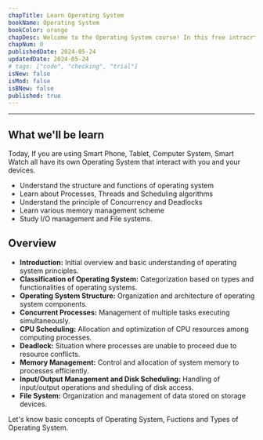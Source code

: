 ```yaml
---
chapTitle: Learn Operating System 
bookName: Operating System
bookColor: orange
chapDesc: Welcome to the Operating System course! In this free intracrtive course, we'll learn and study Beginner level to Professional level of Operating System Software.
chapNum: 0
publishedDate: 2024-05-24
updatedDate: 2024-05-24
# tags: ["code", "checking", "trial"]
isNew: false
isMod: false
isBNew: false
published: true
---
```

---

## What we'll be learn
Today, If you are using Smart Phone, Tablet, Computer System, Smart Watch all have its own Operating System that interact with you and your devices.
- Understand the structure and functions of operating system
- Learn about Processes, Threads and Scheduling algorithms
- Understand the principle of Concurrency and Deadlocks
- Learn various memory management scheme
- Study I/O management and File systems.



## Overview
- **Introduction:** Initial overview and basic understanding of operating system principles.
- **Classification of Operating System:** Categorization based on types and functionalities of operating systems.
- **Operating System Structure:** Organization and architecture of operating system components.
- **Concurrent Processes:** Management of multiple tasks executing simultaneously.
- **CPU Scheduling:** Allocation and optimization of CPU resources among computing processes.
- **Deadlock:** Situation where processes are unable to proceed due to resource conflicts.
- **Memory Management:** Control and allocation of system memory to processes efficiently.
- **Input/Output Management and Disk Scheduling:** Handling of input/output operations and sheduling of disk access.
- **File System:** Organization and management of data stored on storage devices.

<NextUp nextChap="1" nextChapName="About Operating System" nextChapLink="/operating-system/about-operating-system"> Let's know basic concepts of Operating System, Fuctions and Types of Operating System. </NextUp>